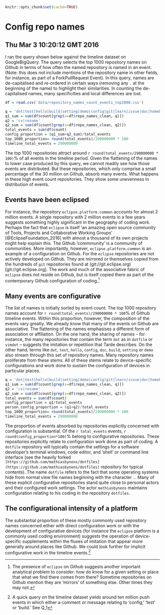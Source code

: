 ```r
knitr::opts_chunk$set(cache=TRUE)
```

# Config repo names

## Thu Mar  3 10:20:12 GMT 2016

I ran the query shown below against the timeline dataset on GoogleBigQuery. The query selects the top 1000 repository names on Github in terms of how often the named repository is named in an event. (Note: this does not include mentions of the repository name in other fields, for instance, as part of a ForkPullRequest Event). In this query, names are de-capitalised and re-ordered in certain ways (removing any `.` at the beginning of the name) to highlight their similarities. In counting the de-capitalised names, many specificities and local differences are lost. 

```r

df = read.csv('data/repository_names_count_events_top1000.csv')

q = 'dot|test|hello|build|setting|demo|config|git|learn|issue|doc|homebrew'
q1_sum = sum(df$count[grep(x=df$repo_names_clean, q)])
q2 = 'cv|resume'
q2_sum = sum(df$count[grep(x=df$repo_names_clean, q2)])
total_events = sum(df$count)
config_proportion = (q1_sum+q2_sum)/total_events
top_1000_proportion= round(total_events)/290000000 * 100
timeline_total_events = 290000000
```

The top 1000 repositories attract around `r round(total_events/290000000 * 100)`% of all events in the timeline period. Given the flattening of the names to lower case produced by this query, we cannot readily see how those events are distributed. But these repositories, which only comprise a small percentage of the 30 million on  Github, absorb many events. What happens in these high event count repositories. They show some unevenness in distribution of events.
 
## Events have been eclipsed

For instance, the repository `eclipse.platform.common` accounts for almost 2 million events. A single repository with 2 million events in a few years suggests something highly significant in the geography of coding work. Perhaps the fact that `eclipse` is itself 'an amazing open source community of Tools, Projects and Collaborative Working Groups' [@EclipseFoundation_2016] with almost a thousand of its own projects might help explain this. The  Github 'commmunity' is a community of communities. More importantly, however, `eclipse.platform.common` is an example of a configuration on  Github. For the `eclipse` repositories are not actively developed on  Github. They are mirrored  or themselves copied from the hundreds of `git` repositories found at (git://git.eclipse.org)[git://git.eclipse.org]. The work and much of the associative fabric of `eclipse` does not reside on  Github, but is itself copied there as part of the contemporary  Github configuration of coding.[^10]

[^10]: The presence of `eclipse` on Github suggests another important analytical problem to consider: how do know for a given setting or place that what we find there comes from there? Sometime repositories on Github mention they are 'mirrors' of something else. Other times they may not. 

## Many events are configurative 

The list of names is initially sorted by event count. The top 1000 repository names account for `r round(total_events)/290000000 * 100`% of Github timeline events. Within this proportion, however, the composition of the events vary greatly. We already know that many of the events on Github are associative. The flattening of the names emphasises a different form of association or affiliation. On the one hand, the sharing of names -- for instance, the many repositories that contain the term `dot` as in `dotfile` or `vimdot` -- suggests the imitation or repetition that Tarde describes. On the other hand, terms like `dot`, `test`, `hello`, `config`, `doc`, `build`, `setting` or `demo` also stream through this set of repository names. Many repository names proliferate from these stems. All of these stems relate to device-specific configurations and work done to sustain the configuration of devices in particular places. 

```r

q = 'dot|test|hello|build|setting|demo|config|git|learn|issue|doc|homebrew'
q1_sum = sum(df$count[grep(x=df$repo_names_clean, q)])
q2 = 'cv|resume'
q2_sum = sum(df$count[grep(x=df$repo_names_clean, q2)])
total_events = sum(df$count)
config_proportion = q1/total_events
person_config_proportion = (q1+q2)/total_events
top_1000_proportion= round(total_events)/290000000 * 100
timeline_total_events = 290000000

```

The proportion of events absorbed by  repositories explicitly concerned with configuration is substantial. Of the `r total_events` events, `r round(config_proportion*100)`% belong to configurative  repositories. These repositories explicitly relate to configuration work done as part of coding. A `dotfile` repository will typically contain the settings for a software developer's terminal windows, code editor, and 'shell' or command line interface (see the heavily forked `[https://github.com/mathiasbynens/dotfiles](https://github.com/mathiasbynens/dotfiles)` repository for typical contents). The name `dotfile` refers to the fact that some operating systems hide from normal view file names beginning with the character `.`.  Many of these explicit configurative repositories stand quite close to personal actors and their configured work settings. The actor `mathiasbynens` maintains configuration relating to his coding in the repository `dotfiles.` 

## The configurational intensity of a platform

The substantial proportion of these mostly commonly used repository names concerned either with direct configuration work or with the development of configurative devices (for instance the `eclipse` platform is a commonly used coding environment) suggests the operation of device-specific supplements within the fluxes of imitation that appear more generally around places like Github. We could look further for implicit configurative work in the timeline events.[^11]

[^11]: A quick query on the timeline dataset yields around ten million push events in which either a comment or message relating to 'config,' 'test' or 'build.' See Q_1
